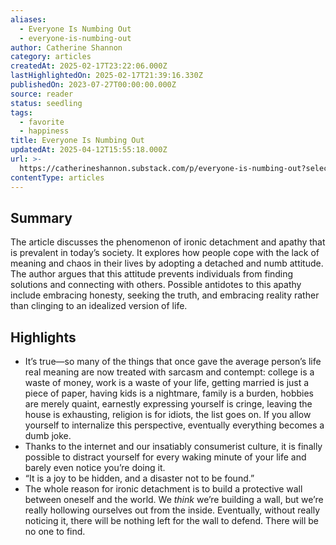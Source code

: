 ```yaml
---
aliases:
  - Everyone Is Numbing Out
  - everyone-is-numbing-out
author: Catherine Shannon
category: articles
createdAt: 2025-02-17T23:22:06.000Z
lastHighlightedOn: 2025-02-17T21:39:16.330Z
publishedOn: 2023-07-27T00:00:00.000Z
source: reader
status: seedling
tags:
  - favorite
  - happiness
title: Everyone Is Numbing Out
updatedAt: 2025-04-12T15:55:18.000Z
url: >-
  https://catherineshannon.substack.com/p/everyone-is-numbing-out?selection=4c3dd3ef-7026-4b78-a1c3-55ce8398733f&utm_source=substack&utm_medium=email
contentType: articles
---
```

## Summary

The article discusses the phenomenon of ironic detachment and apathy that is prevalent in today’s society. It explores how people cope with the lack of meaning and chaos in their lives by adopting a detached and numb attitude. The author argues that this attitude prevents individuals from finding solutions and connecting with others. Possible antidotes to this apathy include embracing honesty, seeking the truth, and embracing reality rather than clinging to an idealized version of life.

## Highlights

- It’s true—so many of the things that once gave the average person’s life real meaning are now treated with sarcasm and contempt: college is a waste of money, work is a waste of your life, getting married is just a piece of paper, having kids is a nightmare, family is a burden, hobbies are merely quaint, earnestly expressing yourself is cringe, leaving the house is exhausting, religion is for idiots, the list goes on. If you allow yourself to internalize this perspective, eventually everything becomes a dumb joke.
- Thanks to the internet and our insatiably consumerist culture, it is finally possible to distract yourself for every waking minute of your life and barely even notice you’re doing it.
- “It is a joy to be hidden, and a disaster not to be found.”
- The whole reason for ironic detachment is to build a protective wall between oneself and the world. We _think_ we’re building a wall, but we’re really hollowing ourselves out from the inside. Eventually, without really noticing it, there will be nothing left for the wall to defend. There will be no one to find.
